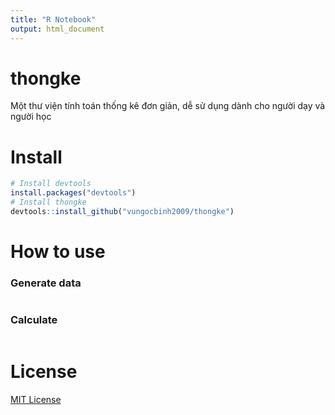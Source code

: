 ```yaml
---
title: "R Notebook"
output: html_document
---
```


# thongke
Một thư viện tính toán thống kê đơn giản, dễ sử dụng dành cho người dạy và người học

# Install
```r
# Install devtools
install.packages("devtools")
# Install thongke
devtools::install_github("vungocbinh2009/thongke")
```

# How to use
### Generate data
```r

```

### Calculate
```r

```

# License
[MIT License](LICENSE)